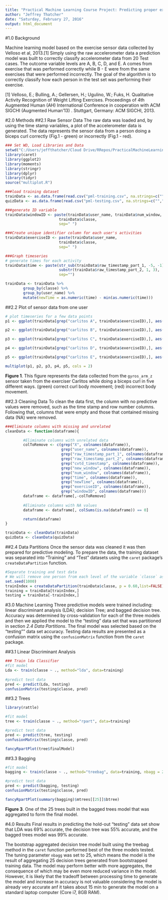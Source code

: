 ```yaml
---
title: "Practical Machine Learning Course Project: Predicting proper exercise from wearable accelerometer sensor data"
author: "Jeffrey Thatcher"
date: "Saturday, February 27, 2016"
output: html_document
---
```


#1.0 Background

Machine learning model based on the exercise sensor data collected by Velloso et al, 2013.[1]
Simply using the raw accelerometer data a prediction model was built to correctly classify accelerometer data from 20 Test cases.  The outcome variable levels are A, B, C, D, and E. A comes from exercise that was performed correctly while B - E were from the same exercises that were performed incorrectly. The goal of the algorithm is to correctly classify how each person in the test set was performing their exercise.


[1] Velloso, E.; Bulling, A.; Gellersen, H.; Ugulino, W.; Fuks, H. Qualitative Activity Recognition of Weight Lifting Exercises. Proceedings of 4th Augmented Human (AH) International Conference in cooperation with ACM SIGCHI (Augmented Human'13) . Stuttgart, Germany: ACM SIGCHI, 2013. 

#2.0 Methods
##2.1 Raw Sensor Data
The raw data was loaded and, by using the time stamp variables, a plot of the accelerometer data is generated. The data represents the sensor data from a person doing a biceps curl correctly (Fig.1 - green) or incorrectly (Fig.1 - red).

```r
### Set WD, Load Libraries and Data
setwd("C:/Users/jeffthatcher/Cloud Drive/RRepos/PracticalMachineLearning/MachineLearningCoursera/CourseProject")
library(caret)
library(ggplot2)
library(moments)
library(stringr)
library(dplyr)
library(tidyr)
source("multiplot.R")
```

```r
###load training dataset
trainData <- as.data.frame(read.csv("pml-training.csv", na.strings=c("","NA")))
quizData <- as.data.frame(read.csv("pml-testing.csv", na.strings=c("","NA")))

###generate ID variable
trainData$windowID <- paste(trainData$user_name, trainData$num_window,
                        trainData$classe,
                        sep=" ")

###Create unique identifier column for each user's activities
trainData$exerciseID <- paste(trainData$user_name,
                        trainData$classe, 
                        sep=" ")

###Graph timeseries
# generate times for each activity
trainData$time <- paste(str_sub(trainData$raw_timestamp_part_1, -5, -1),
                        substr(trainData$raw_timestamp_part_2, 1, 3), 
                        sep="")

trainData <- trainData %>%
        group_by(classe) %>%
        group_by(user_name) %>%
        mutate(newTime = as.numeric(time) - min(as.numeric(time)))
```

##2.2 Plot of sensor data from one user
```r
# plot timeseries for a few data points
p1 <- ggplot(trainData[grep("carlitos A", trainData$exerciseID),], aes(newTime, gyros_arm_y, color=user_name))+geom_line(color="green")

p2 <- ggplot(trainData[grep("carlitos B", trainData$exerciseID),], aes(newTime, gyros_arm_y, color=user_name))+geom_line(color="red")

p3 <- ggplot(trainData[grep("carlitos C", trainData$exerciseID),], aes(newTime, gyros_arm_y, color=user_name))+geom_line(color="red")

p4 <- ggplot(trainData[grep("carlitos D", trainData$exerciseID),], aes(newTime, gyros_arm_y, color=user_name))+geom_line(color="red")

p5 <- ggplot(trainData[grep("carlitos E", trainData$exerciseID),], aes(newTime, gyros_arm_y, color=user_name))+geom_line(color="red")

multiplot(p1, p2, p3, p4, p5, cols = 2)
```

**Figure 1**. This figure represents the data collected from the `gyros_arm_z` sensor taken from the exerciser Carlitos while doing a biceps curl in five different ways. (green) correct curl body movement; (red) incorrect body movement.

##2.3 Cleaning Data
To clean the data first, the column with no predictive values were removed, such as the time stamp and row number columns.  Following that, columns that were empty and those that contained missing data (NA) were removed.

```r
###Eliminate columns with missing and unrelated
cleanData <- function(dataframe){

        #Eliminate columns with unrelated data
        colToRemove <- c(grep("X", colnames(dataframe)),
                         grep("user_name", colnames(dataframe)),
                         grep("raw_timestamp_part_1", colnames(dataframe)),
                         grep("raw_timestamp_part_2", colnames(dataframe)),
                         grep("cvtd_timestamp", colnames(dataframe)),
                         grep("new_window", colnames(dataframe)),
                         grep("num_window", colnames(dataframe)),
                         grep("time", colnames(dataframe)),
                         grep("newTime", colnames(dataframe)),
                         grep("exerciseID", colnames(dataframe)),
                         grep("windowID", colnames(dataframe)))
        dataframe <- dataframe[,-colToRemove]
        
        #Eliminate columns with NA values
        dataframe <- dataframe[, colSums(is.na(dataframe)) == 0]

        return(dataframe)
}

trainData <- cleanData(trainData)
quizData <- cleanData(quizData)
```


##2.4 Data Partitions
Once the sensor data was cleaned it was then prepared for predictive modeling. To prepare the data, the training dataset was separated into "Training" and "Test" datasets using the `caret` package's `createDataPartition` function.

```r
#Separate training and test data
# We will remove one person from each level of the variable `classe` as the test set
set.seed(1000)
trainIndex = createDataPartition(trainData$classe, p = 0.60,list=FALSE)
training = trainData[trainIndex,]
testing = trainData[-trainIndex,]
```

#3.0 Machine Learning
Three predictive models were trained including: linear discriminant analysis (LDA); decision Tree; and bagged decision tree. Accuracy was determined by cross-validation for each of the three models and then we applied the model to the "testing" data set that was partitioned in section *2.4 Data Partitions*.  The final model was selected based on the "testing"" data set accuracy. Testing data results are presented as a confusion matrix using the `confusionMatrix` function from the `caret` package.

##3.1 Linear Discriminant Analysis
```r
### Train lda Classifier
#fit model
Lda <- train(classe ~ ., method="lda", data=training)
        
#predict test data
pred <- predict(Lda, testing)
confusionMatrix(testing$classe, pred)
```


##3.2 Trees
```r
library(rattle)

#fit model
tree <- train(classe ~ ., method="rpart", data=training)

#predict test data
pred <- predict(tree, testing)
confusionMatrix(testing$classe, pred)

fancyRpartPlot(tree$finalModel)
```

##3.3 Bagging
```r
#fit model
bagging <- train(classe ~ ., method="treebag", data=training, nbagg = 25)

#predict test data
pred <- predict(bagging, testing)
confusionMatrix(testing$classe, pred)

fancyRpartPlot(summary(bagging)$mtrees[[25]]$btree)
```

**Figure 3**. One of the 25 trees built in the bagged trees model that was aggregated to form the final model.

#4.0 Results
Final results in predicting the hold-out "testing" data set show that LDA was 69% accurate, the decision tree was 55% accurate, and the bagged trees model was 99% accurate. 

The bootstrap aggregated decision tree model built using the treebag method in the `caret` function performed best of the three models tested. The tuning parameter `nbagg` was set to 25, which means the model is the result of aggregating 25 decision trees generated from bootstrapped training data. The model may perform better with more aggregates, the consequence of which may be even more reduced variance in the model.  However, it is likely that the tradeoff between processing time to generate the model and increase in accuracy is not valuable considering the model is already very accurate anf it takes about 15 min to generate the model on a standard laptop computer (Core i7, 8GB RAM).
